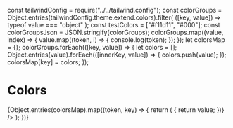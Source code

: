 const tailwindConfig = require("../../tailwind.config");
const colorGroups = Object.entries(tailwindConfig.theme.extend.colors).filter(
  ([key, value]) => typeof value === "object"
);
const testColors = ["#f11d11", "#000"];
const colorGroupsJson = JSON.stringify(colorGroups);
colorGroups.map((value, index) => {
  value.map((token, i) => {
    console.log(token);
  });
});
let colorsMap = {};
colorGroups.forEach(([key, value]) => {
  let colors = [];
  Object.entries(value).forEach(([innerKey, value]) => {
    colors.push(value);
  });
  colorsMap[key] = colors;
});

<Meta title="Dokumentation/Grundlegendes/Farben" />

# Colors

<ColorPalette>
  {Object.entries(colorsMap).map((token, key) => {
    return (
      <ColorItem
        title={token[0]}
        colors={token[1].map((value) => {
          return value;
        })}
      />
    );
  })}
</ColorPalette>
